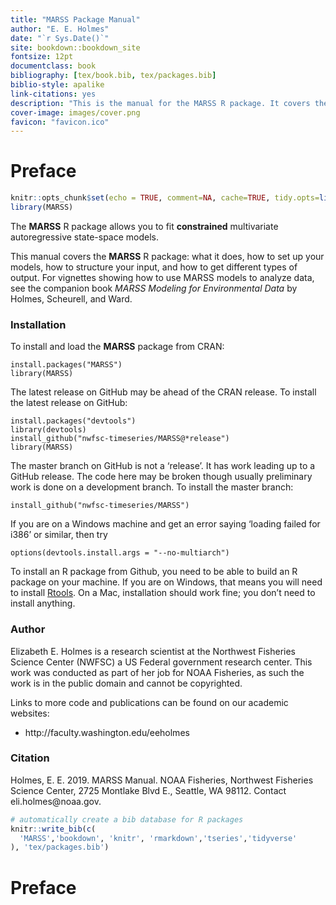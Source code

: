 ```yaml
--- 
title: "MARSS Package Manual"
author: "E. E. Holmes"
date: "`r Sys.Date()`"
site: bookdown::bookdown_site
fontsize: 12pt
documentclass: book
bibliography: [tex/book.bib, tex/packages.bib]
biblio-style: apalike
link-citations: yes
description: "This is the manual for the MARSS R package. It covers the package functions, input and output, residuals, prediction, error messages and troubleshooting. For vignettes showing different applications of MARSS models, including Dynamic Factor Analysis and Dynamic Linear Models, please see the companion book MARSS Modeling for Environmenal Data."
cover-image: images/cover.png
favicon: "favicon.ico"
---
```


# Preface {-}

```r
knitr::opts_chunk$set(echo = TRUE, comment=NA, cache=TRUE, tidy.opts=list(width.cutoff=60), tidy=TRUE, fig.align='center', out.width='80%')
library(MARSS)
```

The **MARSS** R package allows you to fit **constrained** multivariate autoregressive state-space models. 

This manual covers the **MARSS** R package: what it does, how to set up your models, how to structure your input, and how to get different types of output. For vignettes showing how to use MARSS models to analyze data, see the companion book *MARSS Modeling for Environmental Data* by Holmes, Scheurell, and Ward. 

### Installation {-}

To install and load the **MARSS** package from CRAN:

```
install.packages("MARSS")
library(MARSS)
```

The latest release on GitHub may be ahead of the CRAN release. To install the latest release on GitHub:
```
install.packages("devtools")
library(devtools)
install_github("nwfsc-timeseries/MARSS@*release")
library(MARSS)
```
The master branch on GitHub is not a 'release'. It has work leading up to a GitHub release.  The code here may be broken though usually preliminary work is done on a development branch.  To install the master branch:
```
install_github("nwfsc-timeseries/MARSS")
```
If you are on a Windows machine and get an error saying 'loading failed for i386' or similar, then try
```
options(devtools.install.args = "--no-multiarch")
```
To install an R package from Github, you need to be able to build an R package on your machine. If you are on Windows, that means you will need to install [Rtools](https://cran.r-project.org/bin/windows/Rtools/). On a Mac, installation should work fine; you don't need to install anything.


### Author {-}

Elizabeth E. Holmes is a research scientist at the Northwest Fisheries Science Center (NWFSC) a US Federal government research center.  This work was conducted as part of her job for NOAA Fisheries, as such the work is in the public domain and cannot be copyrighted.   

Links to more code and publications can be found on our academic websites:

* http://faculty.washington.edu/eeholmes


### Citation {-}


Holmes, E. E. 2019. MARSS Manual. NOAA Fisheries, Northwest Fisheries Science Center, 2725 Montlake Blvd E., Seattle, WA 98112.  Contact eli.holmes@noaa.gov.


```r
# automatically create a bib database for R packages
knitr::write_bib(c(
  'MARSS','bookdown', 'knitr', 'rmarkdown','tseries','tidyverse'
), 'tex/packages.bib')
```

# Preface {-}



